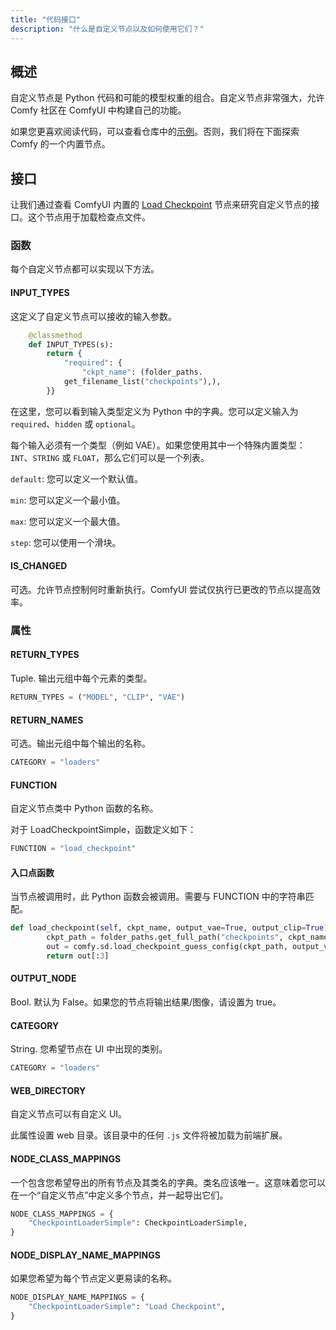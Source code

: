 ```yaml
---
title: "代码接口"
description: "什么是自定义节点以及如何使用它们？"
---
```


## 概述

自定义节点是 Python 代码和可能的模型权重的组合。自定义节点非常强大，允许 Comfy 社区在 ComfyUI 中构建自己的功能。

如果您更喜欢阅读代码，可以查看仓库中的[示例](https://github.com/comfyanonymous/ComfyUI/blob/master/custom_nodes/example_node.py.example)。否则，我们将在下面探索 Comfy 的一个内置节点。

## 接口

让我们通过查看 ComfyUI 内置的 [Load Checkpoint](https://github.com/comfyanonymous/ComfyUI/blob/master/nodes.py#L529C7-L529C29) 节点来研究自定义节点的接口。这个节点用于加载检查点文件。

### 函数

每个自定义节点都可以实现以下方法。

#### INPUT_TYPES

这定义了自定义节点可以接收的输入参数。

```python
    @classmethod
    def INPUT_TYPES(s):
        return {
            "required": {
                "ckpt_name": (folder_paths.
            get_filename_list("checkpoints"),),
        }}
```

在这里，您可以看到输入类型定义为 Python 中的字典。您可以定义输入为 `required`、`hidden` 或 `optional`。

每个输入必须有一个类型（例如 VAE）。如果您使用其中一个特殊内置类型：`INT`、`STRING` 或 `FLOAT`，那么它们可以是一个列表。

<Accordion title="可选字段">

`default`: 您可以定义一个默认值。

`min`: 您可以定义一个最小值。

`max`: 您可以定义一个最大值。

`step`: 您可以使用一个滑块。

</Accordion>

#### IS_CHANGED

可选。允许节点控制何时重新执行。ComfyUI 尝试仅执行已更改的节点以提高效率。

### 属性

#### RETURN_TYPES

Tuple. 输出元组中每个元素的类型。

```python
RETURN_TYPES = ("MODEL", "CLIP", "VAE")
```

#### RETURN_NAMES

可选。输出元组中每个输出的名称。

```python
CATEGORY = "loaders"
```

#### FUNCTION

自定义节点类中 Python 函数的名称。

对于 LoadCheckpointSimple，函数定义如下：

```python
FUNCTION = "load_checkpoint"
```

#### 入口点函数

当节点被调用时，此 Python 函数会被调用。需要与 FUNCTION 中的字符串匹配。

```python
def load_checkpoint(self, ckpt_name, output_vae=True, output_clip=True):
        ckpt_path = folder_paths.get_full_path("checkpoints", ckpt_name)
        out = comfy.sd.load_checkpoint_guess_config(ckpt_path, output_vae=True, output_clip=True, embedding_directory=folder_paths.get_folder_paths("embeddings"))
        return out[:3]
```

#### OUTPUT_NODE

Bool. 默认为 False。如果您的节点将输出结果/图像，请设置为 true。

#### CATEGORY

String. 您希望节点在 UI 中出现的类别。

```python
CATEGORY = "loaders"
```

#### WEB_DIRECTORY

自定义节点可以有自定义 UI。

此属性设置 web 目录。该目录中的任何 `.js` 文件将被加载为前端扩展。

#### NODE_CLASS_MAPPINGS

一个包含您希望导出的所有节点及其类名的字典。类名应该唯一。这意味着您可以在一个“自定义节点”中定义多个节点，并一起导出它们。

```python
NODE_CLASS_MAPPINGS = {
    "CheckpointLoaderSimple": CheckpointLoaderSimple,
}
```

#### NODE_DISPLAY_NAME_MAPPINGS

如果您希望为每个节点定义更易读的名称。

```python
NODE_DISPLAY_NAME_MAPPINGS = {
    "CheckpointLoaderSimple": "Load Checkpoint",
}
```
